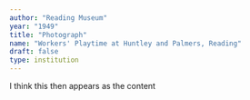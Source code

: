 ```yaml
---
author: "Reading Museum"
year: "1949"
title: "Photograph"
name: "Workers' Playtime at Huntley and Palmers, Reading"
draft: false
type: institution
---
```

I think this then appears as the content
